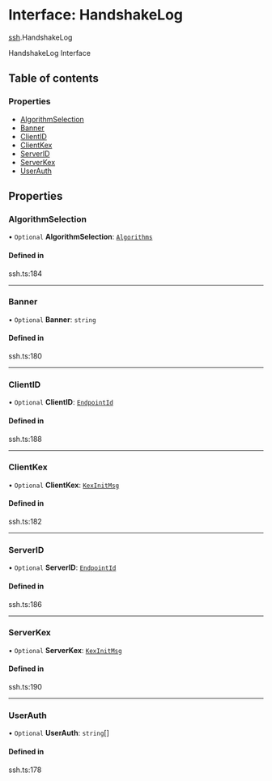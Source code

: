 # Interface: HandshakeLog

[ssh](/templates/protocols/javascript/modules/ssh).HandshakeLog

HandshakeLog Interface

## Table of contents

### Properties

- [AlgorithmSelection](/templates/protocols/javascript/modules/ssh.HandshakeLog#algorithmselection)
- [Banner](/templates/protocols/javascript/modules/ssh.HandshakeLog#banner)
- [ClientID](/templates/protocols/javascript/modules/ssh.HandshakeLog#clientid)
- [ClientKex](/templates/protocols/javascript/modules/ssh.HandshakeLog#clientkex)
- [ServerID](/templates/protocols/javascript/modules/ssh.HandshakeLog#serverid)
- [ServerKex](/templates/protocols/javascript/modules/ssh.HandshakeLog#serverkex)
- [UserAuth](/templates/protocols/javascript/modules/ssh.HandshakeLog#userauth)

## Properties

### AlgorithmSelection

• `Optional` **AlgorithmSelection**: [`Algorithms`](/templates/protocols/javascript/modules/ssh.Algorithms)

#### Defined in

ssh.ts:184

___

### Banner

• `Optional` **Banner**: `string`

#### Defined in

ssh.ts:180

___

### ClientID

• `Optional` **ClientID**: [`EndpointId`](/templates/protocols/javascript/modules/ssh.EndpointId)

#### Defined in

ssh.ts:188

___

### ClientKex

• `Optional` **ClientKex**: [`KexInitMsg`](/templates/protocols/javascript/modules/ssh.KexInitMsg)

#### Defined in

ssh.ts:182

___

### ServerID

• `Optional` **ServerID**: [`EndpointId`](/templates/protocols/javascript/modules/ssh.EndpointId)

#### Defined in

ssh.ts:186

___

### ServerKex

• `Optional` **ServerKex**: [`KexInitMsg`](/templates/protocols/javascript/modules/ssh.KexInitMsg)

#### Defined in

ssh.ts:190

___

### UserAuth

• `Optional` **UserAuth**: `string`[]

#### Defined in

ssh.ts:178
